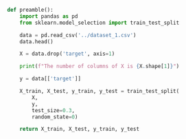 ```python
def preamble():
    import pandas as pd
    from sklearn.model_selection import train_test_split

    data = pd.read_csv('../dataset_1.csv')
    data.head()

    X = data.drop('target', axis=1)

    print(f"The number of columns of X is {X.shape[1]}")

    y = data[['target']]

    X_train, X_test, y_train, y_test = train_test_split(
        X,
        y,
        test_size=0.3,
        random_state=0)

    return X_train, X_test, y_train, y_test
```


